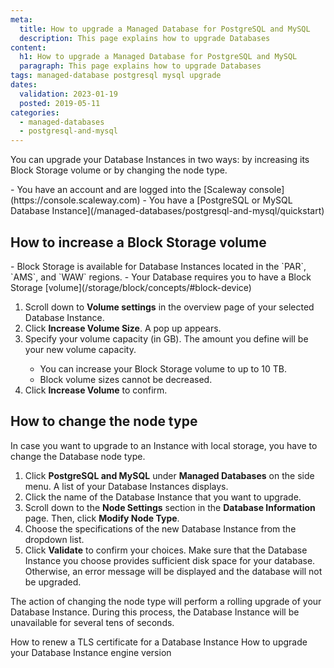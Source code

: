 ```yaml
---
meta:
  title: How to upgrade a Managed Database for PostgreSQL and MySQL
  description: This page explains how to upgrade Databases
content:
  h1: How to upgrade a Managed Database for PostgreSQL and MySQL
  paragraph: This page explains how to upgrade Databases
tags: managed-database postgresql mysql upgrade
dates:
  validation: 2023-01-19
  posted: 2019-05-11
categories:
  - managed-databases
  - postgresql-and-mysql
---
```

You can upgrade your Database Instances in two ways: by increasing its Block Storage volume or by changing the node type.

<Macro id="iam-requirements" />

<Message type="requirement">
  - You have an account and are logged into the [Scaleway console](https://console.scaleway.com)
  - You have a [PostgreSQL or MySQL Database Instance](/managed-databases/postgresql-and-mysql/quickstart)
</Message>

## How to increase a Block Storage volume

<Message type="note">
  - Block Storage is available for Database Instances located in the `PAR`, `AMS`, and `WAW` regions.
  - Your Database requires you to have a Block Storage [volume](/storage/block/concepts/#block-device)
</Message>

1. Scroll down to **Volume settings** in the overview page of your selected Database Instance.
2. Click **Increase Volume Size**. A pop up appears.
3. Specify your volume capacity (in GB). The amount you define will be your new volume capacity.
    <Message type="important">
      * You can increase your Block Storage volume to up to 10 TB.
      * Block volume sizes cannot be decreased.
    </Message>
4. Click **Increase Volume** to confirm.

## How to change the node type

In case you want to upgrade to an Instance with local storage, you have to change the Database node type.

1. Click **PostgreSQL and MySQL** under **Managed Databases** on the side menu. A list of your Database Instances displays.
2. Click the name of the Database Instance that you want to upgrade.
3. Scroll down to the **Node Settings** section in the **Database Information** page. Then, click **Modify Node Type**.
4. Choose the specifications of the new Database Instance from the dropdown list.
5. Click **Validate** to confirm your choices.
    <Message type="important">
      Make sure that the Database Instance you choose provides sufficient disk space for your database. Otherwise, an error message will be displayed and the database will not be upgraded.
    </Message>

The action of changing the node type will perform a rolling upgrade of your Database Instance. During this process, the Database Instance will be unavailable for several tens of seconds.

<Navigation title="See Also">
  <PreviousButton to="/managed-databases/postgresql-and-mysql/how-to/renew-tls-certificate">How to renew a TLS certificate for a Database Instance</PreviousButton>
  <NextButton to="/managed-databases/postgresql-and-mysql/how-to/upgrade-version">How to upgrade your Database Instance engine version</NextButton>
</Navigation>

